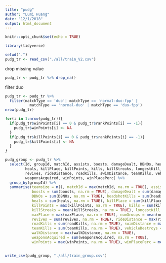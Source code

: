 ```yaml
---
title: "pudg"
author: "Lumi Huang"
date: "12/1/2018"
output: html_document
---
```


```r
knitr::opts_chunk$set(echo = TRUE)
```

```r
library(tidyverse)
```

```r
setwd(".")
pudg_tr <- read_csv("./all/train_V2.csv")
```
drop missing value
```r
pudg_tr <- pudg_tr %>% drop_na()
```

filter duo
```r
pudg_tr <- pudg_tr %>%
  filter(matchType == 'duo'| matchType == 'normal-duo-fpp' | 
           matchType == 'normal-duo' | matchType == 'duo-fpp')
nrow(pudg_tr)
```

```r
for(i in 1:nrow(pudg_tr)){
  if(pudg_tr$winPoints[i] == 0 & pudg_tr$rankPoints[i] == -1){
    pudg_tr$winPoints[i] <- NA
  }
  if(pudg_tr$killPoints[i] == 0 & pudg_tr$rankPoints[i] == -1){
    pudg_tr$killPoints[i] <- NA
  }
}


```

```r
pudg_group <- pudg_tr %>%
  select(Id, groupId, matchId, assists, boosts, damageDealt, DBNOs, headshotKills,
         heals, killPlace, killPoints, kills, killStreaks, longestKill, maxPlace, numGroups,
         revives, rideDistance, roadKills, swimDistance, teamKills, vehicleDestroys, walkDistance,
         weaponsAcquired, winPoints, winPlacePerc) %>%
  group_by(groupId) %>%
  summarise(teamsize = n(), matchId = max(matchId, na.rm = TRUE), assists = sum(assists, na.rm = TRUE),
            boosts = sum(boosts, na.rm = TRUE), damageDealt = sum(damageDealt, na.rm = TRUE), 
            DBNOs = sum(DBNOs, na.rm = TRUE), headshotKills = sum(headshotKills, na.rm = TRUE),
            heals = sum(heals, na.rm = TRUE), killPlace = sum(killPlace, na.rm = TRUE), 
            killPoints = max(killPoints, na.rm = TRUE), kills = sum(kills, na.rm = TRUE), 
            killStreaks = mean(killStreaks, na.rm = TRUE), longestKill = mean(longestKill, na.rm = TRUE),
            maxPlace = max(maxPlace, na.rm = TRUE), numGroups = mean(numGroups, na.rm = TRUE), 
            revives = sum(revives, na.rm = TRUE), rideDistance = max(rideDistance, na.rm = TRUE), 
            roadKills = sum(roadKills, na.rm = TRUE), swimDistance = max(swimDistance, na.rm = TRUE),
            teamKills = sum(teamKills, na.rm = TRUE), vehicleDestroys = sum(vehicleDestroys, na.rm = TRUE), 
            walkDistance = max(walkDistance, na.rm = TRUE), 
            weaponsAcquired = sum(weaponsAcquired, na.rm = TRUE), 
            winPoints = max(winPoints, na.rm = TRUE), winPlacePerc = mean(winPlacePerc, na.rm = TRUE))
  
```


```r
write_csv(pudg_group, "./all/train_group.csv")
```


